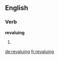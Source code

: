 ==English==

===Verb===
'''revaluing'''

# {{third-person singular of|revalue}}

[[de:revaluing]]
[[fr:revaluing]]
